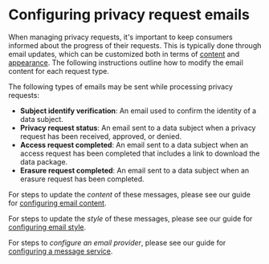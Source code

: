

# Configuring privacy request emails

When managing privacy requests, it's important to keep consumers informed about the progress of their requests. This is typically done through email updates, which can be customized both in terms of [content](/docs/user-guides/privacy-requests/configure-email/email-content) and [appearance](/docs/user-guides/privacy-requests/configure-email/email-style). The following instructions outline how to modify the email content for each request type.

The following types of emails may be sent while processing privacy requests:
* **Subject identify verification**: An email used to confirm the identity of a data subject.
* **Privacy request status**: An email sent to a data subject when a privacy request has been received, approved, or denied.
* **Access request completed**: An email sent to a data subject when an access request has been completed that includes a link to download the data package.
* **Erasure request completed**: An email sent to a data subject when an erasure request has been completed.

For steps to update the _content_ of these messages, please see our guide for [configuring email content](/docs/user-guides/privacy-requests/configure-email/email-content).

For steps to update the _style_ of these messages, please see our guide for [configuring email style](/docs/user-guides/privacy-requests/configure-email/email-style).

For steps to _configure an email provider_, please see our guide for [configuring a message service](/docs/dev-docs/configuration/privacy-requests/subject-identity-verification#configure-a-messaging-service).
